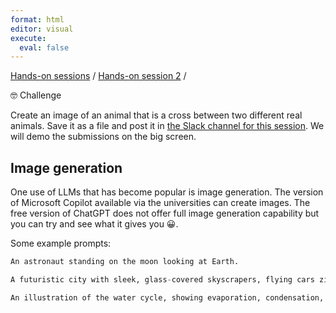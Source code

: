 ```yaml
---
format: html
editor: visual
execute:
  eval: false
---
```


[Hands-on sessions](index.html) / [Hands-on session 2](exercise_session_2.html) /

```{=html}
  <div class="callout callout-style-default callout-note callout-titled">
<div class="callout-header d-flex align-content-center">
<div class="callout-icon-container">
<i class="callout-icon"></i>
</div>
<div class="callout-title-container flex-fill">
🤓 Challenge
</div>
</div>
<div class="callout-body-container callout-body">
<p>Create an image of an animal that is a cross between two different real animals. Save it as a file and post it in <a href="https://scilifelab.slack.com/archives/C078U8VL10R">the Slack channel for this session</a>. We will demo the submissions on the big screen.</p>
</div>
</div>
```
## Image generation

One use of LLMs that has become popular is image generation. The version of Microsoft Copilot available via the universities can create images. The free version of ChatGPT does not offer full image generation capability but you can try and see what it gives you 😀.

Some example prompts:

```r
An astronaut standing on the moon looking at Earth.
```

```r
A futuristic city with sleek, glass-covered skyscrapers, flying cars zipping through the air, and digital billboards flashing with vibrant colors.
```

```r
An illustration of the water cycle, showing evaporation, condensation, precipitation, and collection.
```
